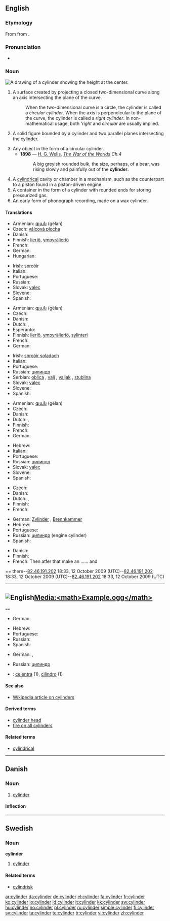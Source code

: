 ==English==

===Etymology===
From {{etyl|la|en}} {{term|cylindrus|lang=la}} from {{etyl|grc|en}} {{term|κύλινδρος|tr=kulindros|lang=grc|sc=polytonic}}.

===Pronunciation===
* {{audio|en-us-cylinder.ogg|Audio (US)}}

===Noun===
[[Image:Cylinder geometry.svg|thumb|right|A drawing of a cylinder showing the height at the center.]]
{{en-noun}}

# {{geometry}} A surface created by projecting a closed two-dimensional curve along an axis intersecting the plane of the curve.
#: When the two-dimensional curve is a circle, the cylinder is called a ''circular cylinder''. When the axis is perpendicular to the plane of the curve, the cylinder is called a ''right cylinder''.  In non-mathematical usage, both '''right'' and ''circular'' are usually implied.
# {{geometry}} A solid figure bounded by a cylinder and two parallel planes intersecting the cylinder.
# Any object in the form of a circular cylinder.
#* '''1898''' — [[w:H. G. Wells|H. G. Wells]], ''[http://en.wikisource.org/wiki/The_War_of_the_Worlds The War of the Worlds] Ch.4''
#*: A big greyish rounded bulk, the size, perhaps, of a bear, was rising slowly and painfully out of the '''cylinder'''.
# A [[cylindrical]] cavity or chamber in a mechanism, such as the counterpart to a piston found in a piston-driven engine.
# A container in the form of a cylinder with rounded ends for storing pressurized gas.
# An early form of phonograph recording, made on a wax cylinder.

====Translations====
{{trans-top|geometry: surface}}
* Armenian: [[գլան]] (gëlan)
* Czech: [[válcová plocha]] {{f}}
* Danish: {{t+|da|cylinder|c}}
* Finnish: [[lieriö]], [[ympyrälieriö]]
* French: {{t+|fr|cylindre|m}}
* German: {{t+|de|Zylinder|m}}
* Hungarian: {{t+|hu|henger}}
{{trans-mid}}
* Irish: [[sorcóir]] {{m}}
* Italian: {{t+|it|cilindro|m}}
* Portuguese: {{t+|pt|cilindro|m}}
* Russian: {{t+|ru|цилиндр|m}}
* Slovak: [[valec]] {{m}}
* Slovene: {{t+|sl|valj|m}}
* Spanish: {{t-|es|cilindro|m}}
{{trans-bottom}}

{{trans-top|geometry: solid}}
* Armenian: [[գլան]] (gëlan)
* Czech: {{t+|cs|válec|m}}
* Danish: {{t+|da|cylinder|c}}
* Dutch: {{t+|nl|cilinder|m}}, {{t-|nl|cylinder|m}}
* Esperanto: {{t-|eo|cilindro|xs=Esperanto}}
* Finnish: [[lieriö]], [[ympyrälieriö]], [[sylinteri]]
* French: {{t+|fr|cylindre|m}}
* German: {{t+|de|Zylinder|m}}
{{trans-mid}}
* Irish: [[sorcóir soladach]] {{m}}
* Italian: {{t+|it|cilindro|m}}
* Portuguese: {{t+|pt|cilindro|m}}
* Russian: [[цилиндр]] {{m}}
* Serbian: [[oblica]] {{f}}, [[valj]] {{m}}, [[valjak]] {{m}}, [[stublina]] {{f}}
* Slovak: [[valec]] {{m}}
* Slovene: {{t+|sl|valj|m}}
* Spanish: {{t-|es|cilindro|m}}
{{trans-bottom}}

{{trans-top|any cylindrical object}}
* Armenian: [[գլան]] (gëlan)
* Czech: {{t+|cs|válec|m}}
* Danish: {{t+|da|cylinder|c}}
* Dutch: {{t+|nl|cilinder|m}}, {{t-|nl|cylinder|m}}
* Finnish: {{t-|fi|sylinteri}}
* French: {{t+|fr|cylindre|m}}
* German: {{t+|de|Zylinder|m}}
{{trans-mid}}
* Hebrew: {{he-translation|גליל|ga'lil}}
* Italian: {{t+|it|cilindro|m}}
* Portuguese: {{t+|pt|cilindro|m}}
* Russian: [[цилиндр]] {{m}}
* Slovak: [[valec]] {{m}}
* Slovene: {{t+|sl|valj|m[[[[#English|cylinder]]]]}}
* Spanish: {{t-|es|cilindro|m}}
{{trans-bottom}}

{{trans-top|cavity or chamber}}
* Czech: {{t+|cs|válec|m}}
* Danish: {{t+|da|cylinder|c}}
* Dutch: {{t+|nl|cilinder|m}}, {{t-|nl|cylinder|m}}
* Finnish: {{t-|fi|sylinteri}}
* French: {{t+|fr|cylindre|m}}
{{trans-mid}}
* German: [[Zylinder]] {{m}}, [[Brennkammer]] {{m}}
* Hebrew: {{he-translation|גליל|ga'lil}}
* Portuguese: {{t+|pt|cilindro|m}}
* Russian: [[цилиндр]] {{m}} (engine cylinder)
* Spanish: {{t-|es|cilindro|m}}
{{trans-bottom}}

{{trans-top|container}}
* Danish: {{t+|da|cylinder|c}}
* Finnish: {{t-|fi|sylinteri}}
* French: Then atfer that make an ...... and 
== there--[[Special:Contributions/82.46.191.202|82.46.191.202]] 18:33, 12 October 2009 (UTC)--[[Special:Contributions/82.46.191.202|82.46.191.202]] 18:33, 12 October 2009 (UTC)--[[Special:Contributions/82.46.191.202|82.46.191.202]] 18:33, 12 October 2009 (UTC)
----

== [[File:English]][[Media:<math>Example.ogg</math>]] ==
 ==
{{t+|fr|cylindre|m}}
* German: {{t+|de|Zylinder|m}}
{{trans-mid}}
* Hebrew: {{he-translation|גליל|ga'lil}}
* Portuguese: {{t+|pt|cilindro|m}}
* Russian: {{t+|ru|баллон|m}}
* Spanish: {{t-|es|cilindro|m}}
{{trans-bottom}}

{{trans-top|recording}}
* German: {{t+|de|Rolle|f}}, {{t+|de|Zylinder|m}}
{{trans-mid}}
* Russian: [[цилиндр]] {{m}}
{{trans-bottom}}

{{checktrans}}

* {{ttbc|Neapolitan}}: [[celéntra]] (1), [[cìlìndro]] (1)

====See also====
* [[w:cylinder|Wikipedia article on cylinders]]

====Derived terms====
* [[cylinder head]]
* [[fire on all cylinders]]

====Related terms====
* [[cylindrical]]

----

==Danish==

===Noun===
{{da-noun|en|e|pl-indef-2=cylindre}}

# [[#English|cylinder]]

====Inflection====
{{da-noun-infl|en|e|cylinderne||||cylindernes|pl-indef-2=cylindre|pl-def-2=cylindrene|gen-pl-indef-2=cylindres|gen-pl-def-2=cylindrenes}}

----

==Swedish==

===Noun===
{{sv-noun-irreg-c|2=cylindern|3=cylindrar|4=cylindrarna}}
'''cylinder''' {{c}}

# {{geometry|lang=sv}} [[#English|cylinder]]

====Related terms====
* [[cylindrisk]]

[[ar:cylinder]]
[[da:cylinder]]
[[de:cylinder]]
[[el:cylinder]]
[[fa:cylinder]]
[[fr:cylinder]]
[[ko:cylinder]]
[[io:cylinder]]
[[id:cylinder]]
[[it:cylinder]]
[[kk:cylinder]]
[[sw:cylinder]]
[[hu:cylinder]]
[[no:cylinder]]
[[pl:cylinder]]
[[ru:cylinder]]
[[simple:cylinder]]
[[fi:cylinder]]
[[sv:cylinder]]
[[ta:cylinder]]
[[te:cylinder]]
[[tr:cylinder]]
[[vi:cylinder]]
[[zh:cylinder]]